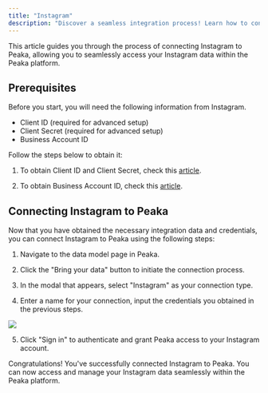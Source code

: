 ```yaml
---
title: "Instagram"
description: "Discover a seamless integration process! Learn how to connect Instagram to Peaka effortlessly for streamlined transactions."
---
```


This article guides you through the process of connecting Instagram to Peaka, allowing you to seamlessly access your Instagram data within the Peaka platform.

## Prerequisites

Before you start, you will need the following information from Instagram.

- Client ID (required for advanced setup)
- Client Secret (required for advanced setup)
- Business Account ID

Follow the steps below to obtain it:

1. To obtain Client ID and Client Secret, check this [article](https://developers.facebook.com/docs/facebook-login/guides/access-tokens/#clienttokens).

2. To obtain Business Account ID, check this [article](https://www.facebook.com/business/help/1181250022022158?id=180505742745347).

## Connecting Instagram to Peaka

Now that you have obtained the necessary integration data and credentials, you can connect Instagram to Peaka using the following steps:

1. Navigate to the data model page in Peaka.

2. Click the "Bring your data" button to initiate the connection process.

3. In the modal that appears, select "Instagram" as your connection type.

4. Enter a name for your connection, input the credentials you obtained in the previous steps.

<img src="https://cdn.peaka.com/integrations/instagram-1.png" />

5. Click "Sign in" to authenticate and grant Peaka access to your Instagram account.

Congratulations! You've successfully connected Instagram to Peaka. You can now access and manage your Instagram data seamlessly within the Peaka platform.

